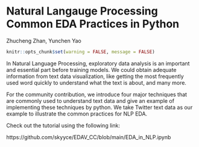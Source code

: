# Natural Langauge Processing Common EDA Practices in Python

Zhucheng Zhan, Yunchen Yao

```r
knitr::opts_chunk$set(warning = FALSE, message = FALSE)
```

In Natural Language Processing, exploratory data analysis is an important and essential part before training models. We could obtain adequate information from text data visualization, like getting the most frequently used word quickly to understand what the text is about, and many more.

For the community contribution, we introduce four major techniques that are commonly used to understand text data and give an example of implementing these techniques by python. We take Twitter text data as our example to illustrate the common practices for NLP EDA.

Check out the tutorial using the following link:

https://github.com/skyyce/EDAV_CC/blob/main/EDA_in_NLP.ipynb
